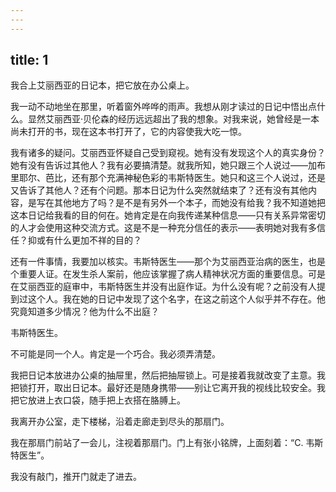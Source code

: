 ```yaml
---
---
---
```

title: 1
---




我合上艾丽西亚的日记本，把它放在办公桌上。

我一动不动地坐在那里，听着窗外哗哗的雨声。我想从刚才读过的日记中悟出点什么。显然艾丽西亚·贝伦森的经历远远超出了我的想象。对我来说，她曾经是一本尚未打开的书，现在这本书打开了，它的内容使我大吃一惊。

我有诸多的疑问。艾丽西亚怀疑自己受到窥视。她有没有发现这个人的真实身份？她有没有告诉过其他人？我有必要搞清楚。就我所知，她只跟三个人说过——加布里耶尔、芭比，还有那个充满神秘色彩的韦斯特医生。她只和这三个人说过，还是又告诉了其他人？还有个问题。那本日记为什么突然就结束了？还有没有其他内容，是写在其他地方了吗？是不是有另外一个本子，而她没有给我？我不知道她把这本日记给我看的目的何在。她肯定是在向我传递某种信息——只有关系异常密切的人才会使用这种交流方式。这是不是一种充分信任的表示——表明她对我有多信任？抑或有什么更加不祥的目的？

还有一件事情，我要加以核实。韦斯特医生——那个为艾丽西亚治病的医生，也是个重要人证。在发生杀人案前，他应该掌握了病人精神状况方面的重要信息。可是在艾丽西亚的庭审中，韦斯特医生并没有出庭作证。为什么没有呢？之前没有人提到过这个人。我在她的日记中发现了这个名字，在这之前这个人似乎并不存在。他究竟知道多少情况？他为什么不出庭？

韦斯特医生。

不可能是同一个人。肯定是一个巧合。我必须弄清楚。

我把日记本放进办公桌的抽屉里，然后把抽屉锁上。可是接着我就改变了主意。我把锁打开，取出日记本。最好还是随身携带——别让它离开我的视线比较安全。我把它放进上衣口袋，随手把上衣搭在胳膊上。

我离开办公室，走下楼梯，沿着走廊走到尽头的那扇门。

我在那扇门前站了一会儿，注视着那扇门。门上有张小铭牌，上面刻着：“C. 韦斯特医生”。

我没有敲门，推开门就走了进去。